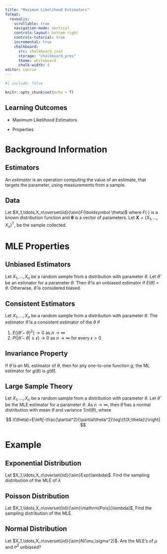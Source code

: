 ```yaml
---
title: "Maximum Likelihood Estimators"
format:
  revealjs:
    scrollable: true
    navigation-mode: vertical
    controls-layout: bottom-right
    controls-tutorial: true
    incremental: true 
    chalkboard:
      src: chalkboard.json
      storage: "chalkboard_pres"
      theme: whiteboard
      chalk-width: 4
editor: source
---
```


```r
#| include: false

knitr::opts_chunk$set(echo = T)

```

## Learning Outcomes

-   Maximum Likelihood Estimators

-   Properties

# Background Information

## Estimators

An *estimator* is an operation computing the value of an estimate, that targets the parameter, using measurements from a sample.

## Data

Let $X_1,\ldots,X_n\overset{iid}{\sim}F(\boldsymbol \theta)$ where $F(\cdot)$ is a known distribution function and $\boldsymbol\theta$ is a vector of parameters. Let $\boldsymbol X = (X_1,\ldots, X_n)^\mathrm{T}$, be the sample collected.

# MLE Properties

## Unbiased Estimators

Let $X_1,\ldots,X_n$ be a random sample from a distribution with parameter $\theta$. Let $\hat \theta$ be an estimator for a parameter $\theta$. Then $\hat \theta$ is an unbiased estimator if $E(\hat \theta) = \theta$. Otherwise, $\hat\theta$ is considered biased.

## Consistent Estimators

Let $X_1,\ldots,X_n$ be a random sample from a distribution with parameter $\theta$. The estimator $\hat \theta$ is a consistent estimator of the $\theta$ if

1.  $E\{(\hat\theta-\theta)^2\}\rightarrow0$ as $n\rightarrow \infty$
2.  $P(|\hat\theta-\theta|\ge \epsilon)\rightarrow0$ as $n\rightarrow \infty$ for every $\epsilon>0$

## Invariance Property

If $\hat \theta$ is an ML estimator of $\theta$, then for any one-to-one function $g$, the ML estimator for $g(\theta)$ is $g(\hat\theta)$.

## Large Sample Theory

Let $X_1,\ldots,X_n$ be a random sample from a distribution with parameter $\theta$. Let $\hat \theta$ be the MLE estimator for a parameter $\theta$. As $n\rightarrow\infty$, then $\hat \theta$ has a normal distribution with mean $\theta$ and variance $1/nI(\theta)$, where

$$
I(\theta)=E\left[-\frac{\partial^2}{\partial\theta^2}\log\{f(X;\theta)\}\right]
$$

# Example

## Exponential Distribution

Let $X_1,\ldots,X_n\overset{iid}{\sim}Exp(\lambda)$. Find the sampling distribution of the MLE of $\lambda$

## Poisson Distribution

Let $X_1,\ldots,X_n\overset{iid}{\sim}\mathrm{Pois}(\lambda)$, Find the sampling distribution of the MLE.

## Normal Distribution

Let $X_1,\ldots,X_n\overset{iid}{\sim}N(\mu,\sigma^2)$. Are the MLE's of $\mu$ and $\sigma^2$ unbiased?
